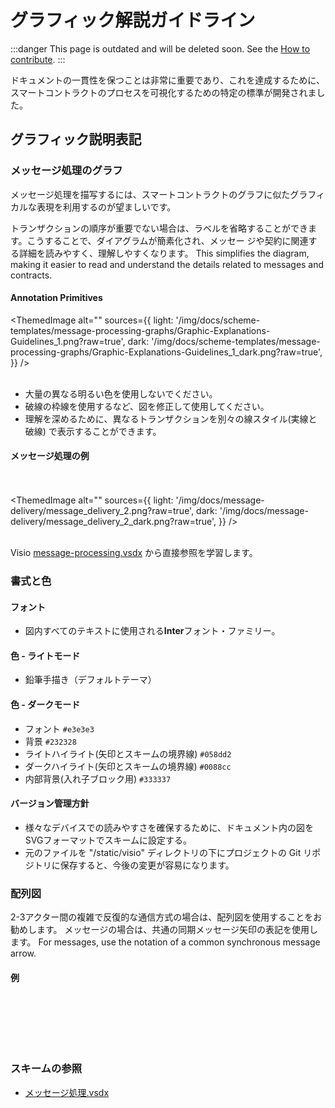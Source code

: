 

# グラフィック解説ガイドライン

:::danger
This page is outdated and will be deleted soon.
See the [How to contribute](/v3/contribute/).
:::

ドキュメントの一貫性を保つことは非常に重要であり、これを達成するために、スマートコントラクトのプロセスを可視化するための特定の標準が開発されました。

## グラフィック説明表記

### メッセージ処理のグラフ

メッセージ処理を描写するには、スマートコントラクトのグラフに似たグラフィカルな表現を利用するのが望ましいです。

トランザクションの順序が重要でない場合は、ラベルを省略することができます。こうすることで、ダイアグラムが簡素化され、メッセー ジや契約に関連する詳細を読みやすく、理解しやすくなります。 This simplifies the diagram, making it easier to read and understand the details related to messages and contracts.

#### Annotation Primitives

<ThemedImage
  alt=""
  sources={{
    light: '/img/docs/scheme-templates/message-processing-graphs/Graphic-Explanations-Guidelines_1.png?raw=true',
    dark: '/img/docs/scheme-templates/message-processing-graphs/Graphic-Explanations-Guidelines_1_dark.png?raw=true',
  }}
/>
<br></br>

- 大量の異なる明るい色を使用しないでください。
- 破線の枠線を使用するなど、図を修正して使用してください。
- 理解を深めるために、異なるトランザクションを別々の線スタイル(実線と破線) で表示することができます。

#### メッセージ処理の例

<br></br>
<ThemedImage
  alt=""
  sources={{
    light: '/img/docs/message-delivery/message_delivery_2.png?raw=true',
    dark: '/img/docs/message-delivery/message_delivery_2_dark.png?raw=true',
  }}
/>
<br></br>

Visio [message-processing.vsdx](/schemes-visio/message_processing.vsdx) から直接参照を学習します。

### 書式と色

#### フォント

- 図内すべてのテキストに使用される**Inter**フォント・ファミリー。

#### 色 - ライトモード

- 鉛筆手描き（デフォルトテーマ）

#### 色 - ダークモード

- フォント `#e3e3e3`
- 背景 `#232328`
- ライトハイライト(矢印とスキームの境界線) `#058dd2`
- ダークハイライト(矢印とスキームの境界線) `#0088cc`
- 内部背景(入れ子ブロック用) `#333337`

#### バージョン管理方針

- 様々なデバイスでの読みやすさを確保するために、ドキュメント内の図をSVGフォーマットでスキームに設定する。
- 元のファイルを "/static/visio" ディレクトリの下にプロジェクトの Git リポジトリに保存すると、今後の変更が容易になります。

### 配列図

2-3アクター間の複雑で反復的な通信方式の場合は、配列図を使用することをお勧めします。 メッセージの場合は、共通の同期メッセージ矢印の表記を使用します。 For messages, use the notation of a common synchronous message arrow.

#### 例

<br></br>
<div class="text--center">
<ThemedImage
  alt=""
  sources={{
    light: '/img/docs/message-delivery/message_delivery_7.png?raw=true',
    dark: '/img/docs/message-delivery/message_delivery_7_dark.png?raw=true',
  }}
/>
</div>
<br></br>

### スキームの参照

- [メッセージ処理.vsdx](/schemes-visio/message_processing.vsdx)

<Feedback />
